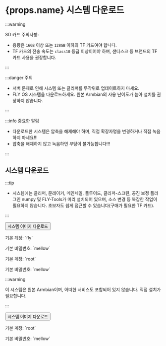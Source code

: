 # {props.name} 시스템 다운로드

:::warning

SD 카드 주의사항:

* 용량은 `16GB` 이상 또는 `128GB` 이하의 TF 카드여야 합니다.
* TF 카드의 전송 속도는 `class10` 등급 이상이어야 하며, 샌디스크 등 브랜드의 TF 카드 사용을 권장합니다.

:::

:::danger 주의

* 서버 문제로 인해 시스템 또는 클리퍼를 무작위로 업데이트하지 마세요.
* FLY OS 시스템을 다운로드하세요. 원본 Armbian의 사용 난이도가 높아 설치를 권장하지 않습니다.

:::

:::info 중요한 알림

* 다운로드한 시스템은 압축을 해제해야 하며, 직접 확장자명을 변경하거나 직접 녹음하지 마세요!!!
* 압축을 해제하지 않고 녹음하면 부팅이 불가능합니다!!!

:::

## 시스템 다운로드

<Tabs>
  <TabItem value="flyos" label="FLYOS(기반 Armbian)" default>

:::tip

* 시스템에는 클리퍼, 문레이커, 메인세일, 플루이드, 클리퍼-스크린, 공진 보정 플러그인 numpy 및 FLY-Tools가 미리 설치되어 있으며, 소스 변경 등 복잡한 작업이 필요하지 않습니다. 초보자도 쉽게 접근할 수 있습니다(구매가 필요한 TF 카드).

:::

<Button variant="contained" disableElevation href="https://cdn.mellow.klipper.cn/IMG/Beta/FlyOS_h3_3.3.4_fix_20241107.img.xz">시스템 이미지 다운로드</Button>

<Tabs>
<TabItem value="fly" label="일반 사용자" default>
<p>기본 계정: `fly`</p>
<p>기본 비밀번호: `mellow`</p>
  </TabItem>
  <TabItem value="root" label="루트 사용자" default>
<p>기본 계정: `root`</p>
<p>기본 비밀번호: `mellow`</p>
  </TabItem>
</Tabs>
  </TabItem>
<TabItem value="armbian" label="원본 Armbian">

:::warning

이 시스템은 원본 Armbian이며, 어떠한 서비스도 포함되어 있지 않습니다. 직접 설치가 필요합니다.

:::

<Button variant="contained" color="success" disableElevation href="https://cdn.mellow.klipper.cn/IMG/Build/Armbian_Flypilite2_bullseye_current_5.10.85.img.xz">시스템 이미지 다운로드</Button>

<p>기본 계정: `root`</p>
<p>기본 비밀번호: `mellow`</p>

  </TabItem>
</Tabs>